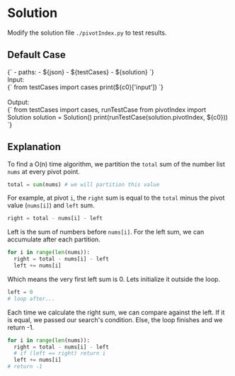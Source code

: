 

<Meta title="Data Structure/Array/1D/[724] Find Pivot Index/Solution/Python" />

# Solution

Modify the solution file `./pivotIndex.py` to test results.

## Default Case

<Canvas withSource="open">
  <Story name="Case 0 - O(n)" parameters={{ docs: { source: { code } } }} inline={false} height="130px">
    <py-env>
    {`
      - paths:
        - ${json}
        - ${testCases}
        - ${solution}
    `}
    </py-env>
    <div>
      <div>Input: </div>
      <py-script>
      {`
        from testCases import cases
        print(${c0}['input'])
      `}
      </py-script>
    </div>
    <br />
    <div>
      <div>Output: </div>
      <py-script>
      {`
        from testCases import cases, runTestCase
        from pivotIndex import Solution
        solution = Solution()
        print(runTestCase(solution.pivotIndex, ${c0}))
      `}
      </py-script>
    </div>
  </Story>
</Canvas>

## Explanation

To find a O(n) time algorithm, we partition the `total` sum of the number list `nums` at every pivot point.

```python
total = sum(nums) # we will partition this value
```

For example, at pivot `i`, the `right` sum is equal to the `total` minus the pivot value (`nums[i]`) and `left` sum.

```python
right = total - nums[i] - left
```

Left is the sum of numbers before `nums[i]`. For the left sum, we can accumulate after each partition.

```python
for i in range(len(nums)):
  right = total - nums[i] - left
  left += nums[i]
```

Which means the very first left sum is 0. Lets initialize it outside the loop.

```python
left = 0
# loop after...
```

Each time we calculate the right sum, we can compare against the left. If it is equal, we passed our search's condition. Else, the loop finishes and we return -1.

```python
for i in range(len(nums)):
  right = total - nums[i] - left
  # if (left == right) return i
  left += nums[i]
# return -1
```

